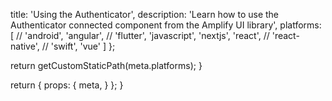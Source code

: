 
  title: 'Using the Authenticator',
  description: 'Learn how to use the Authenticator connected component from the Amplify UI library',
  platforms: [
    // 'android',
    'angular',
    // 'flutter',
    'javascript',
    'nextjs',
    'react',
    // 'react-native',
    // 'swift',
    'vue'
  ]
};

  return getCustomStaticPath(meta.platforms);
}

  return {
    props: {
      meta,
    }
  };
}
